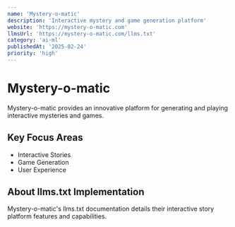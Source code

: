 ```yaml
---
name: 'Mystery-o-matic'
description: 'Interactive mystery and game generation platform'
website: 'https://mystery-o-matic.com'
llmsUrl: 'https://mystery-o-matic.com/llms.txt'
category: 'ai-ml'
publishedAt: '2025-02-24'
priority: 'high'
---
```


# Mystery-o-matic

Mystery-o-matic provides an innovative platform for generating and playing interactive mysteries and games.

## Key Focus Areas

- Interactive Stories
- Game Generation
- User Experience

## About llms.txt Implementation

Mystery-o-matic's llms.txt documentation details their interactive story platform features and capabilities.
